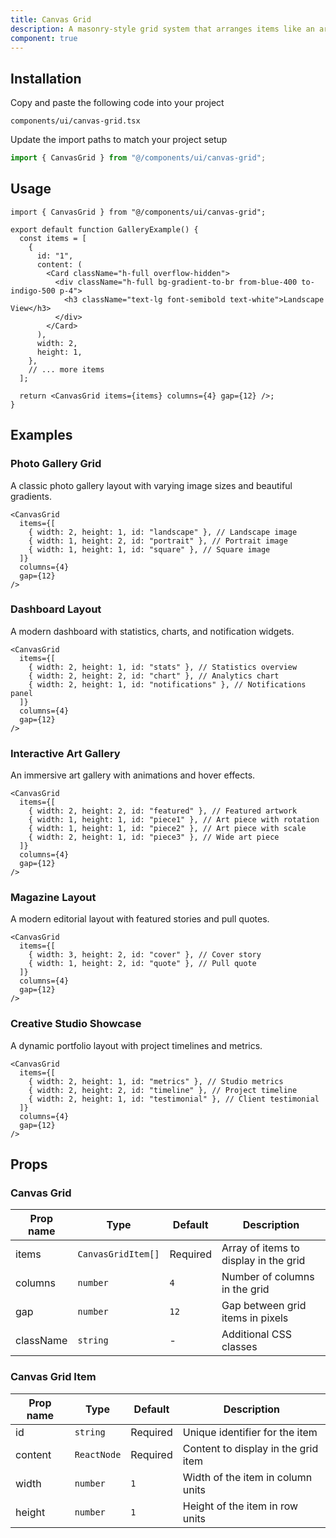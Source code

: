 ```yaml
---
title: Canvas Grid
description: A masonry-style grid system that arranges items like an art gallery, complete with frame effects and dynamic shadows.
component: true
---
```


<ComponentPreview name="canvas-grid-demo" />

## Installation

<Steps>

<Step>Copy and paste the following code into your project</Step>

`components/ui/canvas-grid.tsx`

<ComponentSource name="canvas-grid" />

<Step>Update the import paths to match your project setup</Step>

```ts
import { CanvasGrid } from "@/components/ui/canvas-grid";
```

</Steps>

## Usage

```tsx
import { CanvasGrid } from "@/components/ui/canvas-grid";

export default function GalleryExample() {
  const items = [
    {
      id: "1",
      content: (
        <Card className="h-full overflow-hidden">
          <div className="h-full bg-gradient-to-br from-blue-400 to-indigo-500 p-4">
            <h3 className="text-lg font-semibold text-white">Landscape View</h3>
          </div>
        </Card>
      ),
      width: 2,
      height: 1,
    },
    // ... more items
  ];

  return <CanvasGrid items={items} columns={4} gap={12} />;
}
```

## Examples

### Photo Gallery Grid

A classic photo gallery layout with varying image sizes and beautiful gradients.

```tsx
<CanvasGrid
  items={[
    { width: 2, height: 1, id: "landscape" }, // Landscape image
    { width: 1, height: 2, id: "portrait" }, // Portrait image
    { width: 1, height: 1, id: "square" }, // Square image
  ]}
  columns={4}
  gap={12}
/>
```

### Dashboard Layout

A modern dashboard with statistics, charts, and notification widgets.

```tsx
<CanvasGrid
  items={[
    { width: 2, height: 1, id: "stats" }, // Statistics overview
    { width: 2, height: 2, id: "chart" }, // Analytics chart
    { width: 2, height: 1, id: "notifications" }, // Notifications panel
  ]}
  columns={4}
  gap={12}
/>
```

### Interactive Art Gallery

An immersive art gallery with animations and hover effects.

```tsx
<CanvasGrid
  items={[
    { width: 2, height: 2, id: "featured" }, // Featured artwork
    { width: 1, height: 1, id: "piece1" }, // Art piece with rotation
    { width: 1, height: 1, id: "piece2" }, // Art piece with scale
    { width: 2, height: 1, id: "piece3" }, // Wide art piece
  ]}
  columns={4}
  gap={12}
/>
```

### Magazine Layout

A modern editorial layout with featured stories and pull quotes.

```tsx
<CanvasGrid
  items={[
    { width: 3, height: 2, id: "cover" }, // Cover story
    { width: 1, height: 2, id: "quote" }, // Pull quote
  ]}
  columns={4}
  gap={12}
/>
```

### Creative Studio Showcase

A dynamic portfolio layout with project timelines and metrics.

```tsx
<CanvasGrid
  items={[
    { width: 2, height: 1, id: "metrics" }, // Studio metrics
    { width: 2, height: 2, id: "timeline" }, // Project timeline
    { width: 2, height: 1, id: "testimonial" }, // Client testimonial
  ]}
  columns={4}
  gap={12}
/>
```

## Props

### Canvas Grid

| Prop name | Type               | Default  | Description                           |
| --------- | ------------------ | -------- | ------------------------------------- |
| items     | `CanvasGridItem[]` | Required | Array of items to display in the grid |
| columns   | `number`           | `4`      | Number of columns in the grid         |
| gap       | `number`           | `12`     | Gap between grid items in pixels      |
| className | `string`           | -        | Additional CSS classes                |

### Canvas Grid Item

| Prop name | Type        | Default  | Description                         |
| --------- | ----------- | -------- | ----------------------------------- |
| id        | `string`    | Required | Unique identifier for the item      |
| content   | `ReactNode` | Required | Content to display in the grid item |
| width     | `number`    | `1`      | Width of the item in column units   |
| height    | `number`    | `1`      | Height of the item in row units     |
